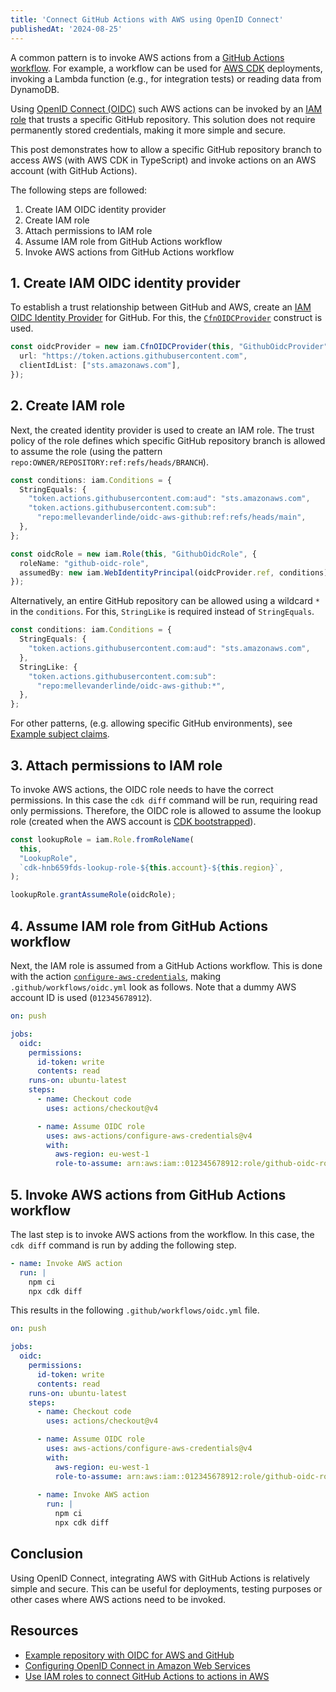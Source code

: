 ```yaml
---
title: 'Connect GitHub Actions with AWS using OpenID Connect'
publishedAt: '2024-08-25'
---
```


A common pattern is to invoke AWS actions from a [GitHub Actions workflow](https://docs.github.com/en/actions/writing-workflows/about-workflows). 
For example, a workflow can be used for [AWS CDK](https://docs.aws.amazon.com/cdk/v2/guide/home.html) deployments, invoking a Lambda function (e.g., for integration tests) or reading data from DynamoDB. 

Using [OpenID Connect (OIDC)](https://openid.net/developers/how-connect-works/) such AWS actions can be invoked by an [IAM role](https://docs.aws.amazon.com/IAM/latest/UserGuide/id_roles.html) that trusts a specific GitHub repository.
This solution does not require permanently stored credentials, making it more simple and secure.

This post demonstrates how to allow a specific GitHub repository branch to access AWS (with AWS CDK in TypeScript) and invoke actions on an AWS account (with GitHub Actions).

The following steps are followed:

1. Create IAM OIDC identity provider
2. Create IAM role
3. Attach permissions to IAM role
4. Assume IAM role from GitHub Actions workflow
5. Invoke AWS actions from GitHub Actions workflow

## 1. Create IAM OIDC identity provider

To establish a trust relationship between GitHub and AWS, create an [IAM OIDC Identity Provider](https://docs.aws.amazon.com/IAM/latest/UserGuide/id_roles_providers_create_oidc.html) for GitHub.
For this, the [`CfnOIDCProvider`](https://docs.aws.amazon.com/cdk/api/v2/docs/aws-cdk-lib.aws_iam.CfnOIDCProvider.html) construct is used.

```TypeScript
const oidcProvider = new iam.CfnOIDCProvider(this, "GithubOidcProvider", {
  url: "https://token.actions.githubusercontent.com",
  clientIdList: ["sts.amazonaws.com"],
});
```

## 2. Create IAM role

Next, the created identity provider is used to create an IAM role. 
The trust policy of the role defines which specific GitHub repository branch is allowed to assume the role (using the pattern `repo:OWNER/REPOSITORY:ref:refs/heads/BRANCH`).

```TypeScript
const conditions: iam.Conditions = {
  StringEquals: {
    "token.actions.githubusercontent.com:aud": "sts.amazonaws.com",
    "token.actions.githubusercontent.com:sub":
      "repo:mellevanderlinde/oidc-aws-github:ref:refs/heads/main",
  },
};

const oidcRole = new iam.Role(this, "GithubOidcRole", {
  roleName: "github-oidc-role",
  assumedBy: new iam.WebIdentityPrincipal(oidcProvider.ref, conditions),
});
```

Alternatively, an entire GitHub repository can be allowed using a wildcard `*` in the `conditions`. For this, `StringLike` is required instead of `StringEquals`.

```TypeScript
const conditions: iam.Conditions = {
  StringEquals: {
    "token.actions.githubusercontent.com:aud": "sts.amazonaws.com",
  },
  StringLike: {
    "token.actions.githubusercontent.com:sub":
      "repo:mellevanderlinde/oidc-aws-github:*",
  },
};
```

For other patterns, (e.g. allowing specific GitHub environments), see [Example subject claims](https://docs.github.com/en/actions/security-for-github-actions/security-hardening-your-deployments/about-security-hardening-with-openid-connect#example-subject-claims).

## 3. Attach permissions to IAM role

To invoke AWS actions, the OIDC role needs to have the correct permissions. 
In this case the `cdk diff` command will be run, requiring read only permissions.
Therefore, the OIDC role is allowed to assume the lookup role (created when the AWS account is [CDK bootstrapped](https://docs.aws.amazon.com/cdk/v2/guide/bootstrapping.html)).

```TypeScript
const lookupRole = iam.Role.fromRoleName(
  this,
  "LookupRole",
  `cdk-hnb659fds-lookup-role-${this.account}-${this.region}`,
);

lookupRole.grantAssumeRole(oidcRole);
```

## 4. Assume IAM role from GitHub Actions workflow

Next, the IAM role is assumed from a GitHub Actions workflow. 
This is done with the action [`configure-aws-credentials`](https://github.com/aws-actions/configure-aws-credentials), making `.github/workflows/oidc.yml` look as follows.
Note that a dummy AWS account ID is used (`012345678912`).

```yaml
on: push

jobs:
  oidc:
    permissions:
      id-token: write
      contents: read
    runs-on: ubuntu-latest
    steps:
      - name: Checkout code
        uses: actions/checkout@v4

      - name: Assume OIDC role
        uses: aws-actions/configure-aws-credentials@v4
        with:
          aws-region: eu-west-1
          role-to-assume: arn:aws:iam::012345678912:role/github-oidc-role
```

## 5. Invoke AWS actions from GitHub Actions workflow

The last step is to invoke AWS actions from the workflow. In this case, the `cdk diff` command is run by adding the following step.

```yaml
- name: Invoke AWS action
  run: |
    npm ci
    npx cdk diff
```

This results in the following `.github/workflows/oidc.yml` file.

```yaml
on: push

jobs:
  oidc:
    permissions:
      id-token: write
      contents: read
    runs-on: ubuntu-latest
    steps:
      - name: Checkout code
        uses: actions/checkout@v4

      - name: Assume OIDC role
        uses: aws-actions/configure-aws-credentials@v4
        with:
          aws-region: eu-west-1
          role-to-assume: arn:aws:iam::012345678912:role/github-oidc-role
          
      - name: Invoke AWS action
        run: |
          npm ci
          npx cdk diff
```

## Conclusion

Using OpenID Connect, integrating AWS with GitHub Actions is relatively simple and secure.
This can be useful for deployments, testing purposes or other cases where AWS actions need to be invoked.

## Resources

- [Example repository with OIDC for AWS and GitHub](https://github.com/mellevanderlinde/oidc-aws-github)
- [Configuring OpenID Connect in Amazon Web Services](https://docs.github.com/en/actions/security-for-github-actions/security-hardening-your-deployments/configuring-openid-connect-in-amazon-web-services)
- [Use IAM roles to connect GitHub Actions to actions in AWS](https://aws.amazon.com/blogs/security/use-iam-roles-to-connect-github-actions-to-actions-in-aws/)
